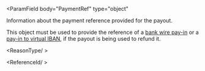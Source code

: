 

<ParamField
  body="PaymentRef"
  type="object"
>
Information about the payment reference provided for the payout.

This object must be used to provide the reference of a [bank wire pay-in](/api-reference/bank-wire-payins/bank-wire-payin-object) or a [pay-in to virtual IBAN](/api-reference/banking-aliases/external-instruction-bank-wire-payin-object), if the payout is being used to refund it.

<Expandable title="properties" >

<ReasonType/ >

<ReferenceId/ >
  
</Expandable>

</ParamField>